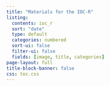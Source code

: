 ```yaml
---
title: "Materials for the IOC-R"
listing:
  contents: ioc_r
  sort: "date"
  type: default
  categories: numbered
  sort-ui: false
  filter-ui: false
  fields: [image, title, categories]
page-layout: full
title-block-banner: false
css: toc.css
---
```


